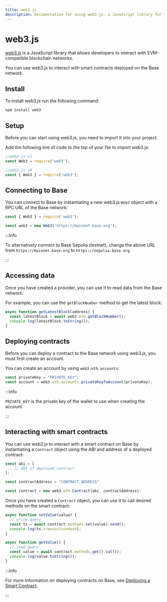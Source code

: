 ```yaml
---
title: web3.js
description: Documentation for using web3.js, a JavaScript library for interacting with EVM-compatible blockchains. This page covers installation, setup, connecting to the Base network and interacting with smart contracts.
---
```



# web3.js

[web3.js](https://web3js.org/) is a JavaScript library that allows developers to interact with EVM-compatible blockchain networks.

You can use web3.js to interact with smart contracts deployed on the Base network.


## Install

To install web3.js run the following command:

```bash
npm install web3
```

## Setup

Before you can start using web3.js, you need to import it into your project.

Add the following line of code to the top of your file to import web3.js:

```javascript
//web3.js v1
const Web3 = require('web3');

//web3.js v4
const { Web3 } = require('web3');
```

## Connecting to Base

You can connect to Base by instantiating a new web3.js `Web3` object with a RPC URL of the Base network:

```javascript
const { Web3 } = require('web3');

const web3 = new Web3('https://mainnet.base.org');
```

:::info

To alternatively connect to Base Sepolia (testnet), change the above URL from `https://mainnet.base.org` to `https://sepolia.base.org`.

:::

## Accessing data

Once you have created a provider, you can use it to read data from the Base network.

For example, you can use the `getBlockNumber` method to get the latest block:

```javascript
async function getLatestBlock(address) {
  const latestBlock = await web3.eth.getBlockNumber();
  console.log(latestBlock.toString());
}
```

## Deploying contracts

Before you can deploy a contract to the Base network using web3.js, you must first create an account.

You can create an account by using `web3.eth.accounts`:

```javascript
const privateKey = "PRIVATE_KEY";
const account = web3.eth.accounts.privateKeyToAccount(privateKey);
```

:::info

`PRIVATE_KEY` is the private key of the wallet to use when creating the account.

:::

## Interacting with smart contracts

You can use web3.js to interact with a smart contract on Base by instantiating a `Contract` object using the ABI and address of a deployed contract:

```javascript
const abi = [
... // ABI of deployed contract
];

const contractAddress = "CONTRACT_ADDRESS"

const contract = new web3.eth.Contract(abi, contractAddress);
```

Once you have created a `Contract` object, you can use it to call desired methods on the smart contract:

```javascript
async function setValue(value) {
  // write query
  const tx = await contract.methods.set(value).send();
  console.log(tx.transactionHash);
}

async function getValue() {
  // read query
  const value = await contract.methods.get().call();
  console.log(value.toString());
}
```

:::info

For more information on deploying contracts on Base, see [Deploying a Smart Contract](../smart-contract-development/hardhat/deploy-with-hardhat).

:::


<FeedbackWidget />
